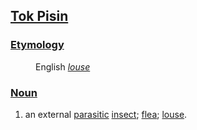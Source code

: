 ==[[Tok Pisin]]==

===[[Etymology]]===
: English ''[[louse]]''

===[[Noun]]===

# an external [[parasitic]] [[insect]]; [[flea]]; [[louse]].